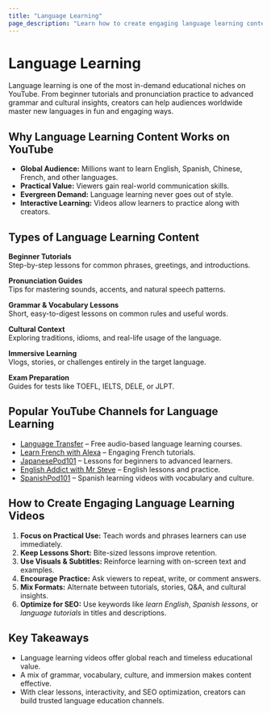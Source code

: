 ```yaml
---
title: "Language Learning"
page_description: "Learn how to create engaging language learning content—covering tutorials, pronunciation guides, vocabulary lessons, and immersive learning strategies."
---
```


# Language Learning

Language learning is one of the most in-demand educational niches on YouTube. From beginner tutorials and pronunciation practice to advanced grammar and cultural insights, creators can help audiences worldwide master new languages in fun and engaging ways.

## Why Language Learning Content Works on YouTube

- **Global Audience:** Millions want to learn English, Spanish, Chinese, French, and other languages.  
- **Practical Value:** Viewers gain real-world communication skills.  
- **Evergreen Demand:** Language learning never goes out of style.  
- **Interactive Learning:** Videos allow learners to practice along with creators.  
 
## Types of Language Learning Content

**Beginner Tutorials**  
Step-by-step lessons for common phrases, greetings, and introductions.  

**Pronunciation Guides**  
Tips for mastering sounds, accents, and natural speech patterns.  

**Grammar & Vocabulary Lessons**  
Short, easy-to-digest lessons on common rules and useful words.  

**Cultural Context**  
Exploring traditions, idioms, and real-life usage of the language.  

**Immersive Learning**  
Vlogs, stories, or challenges entirely in the target language.  

**Exam Preparation**  
Guides for tests like TOEFL, IELTS, DELE, or JLPT.  

## Popular YouTube Channels for Language Learning

- [Language Transfer](https://www.youtube.com/@LanguageTransfer) – Free audio-based language learning courses.  
- [Learn French with Alexa](https://www.youtube.com/@LearnFrenchWithAlexa) – Engaging French tutorials.  
- [JapanesePod101](https://www.youtube.com/@JapanesePod101) – Lessons for beginners to advanced learners.  
- [English Addict with Mr Steve](https://www.youtube.com/@SpeakEnglishWithSteve) – English lessons and practice.  
- [SpanishPod101](https://www.youtube.com/@spanishpod101) – Spanish learning videos with vocabulary and culture.  

## How to Create Engaging Language Learning Videos

1. **Focus on Practical Use:** Teach words and phrases learners can use immediately.  
2. **Keep Lessons Short:** Bite-sized lessons improve retention.  
3. **Use Visuals & Subtitles:** Reinforce learning with on-screen text and examples.  
4. **Encourage Practice:** Ask viewers to repeat, write, or comment answers.  
5. **Mix Formats:** Alternate between tutorials, stories, Q&A, and cultural insights.  
6. **Optimize for SEO:** Use keywords like *learn English*, *Spanish lessons*, or *language tutorials* in titles and descriptions.  

## Key Takeaways

- Language learning videos offer global reach and timeless educational value.  
- A mix of grammar, vocabulary, culture, and immersion makes content effective.  
- With clear lessons, interactivity, and SEO optimization, creators can build trusted language education channels.  
